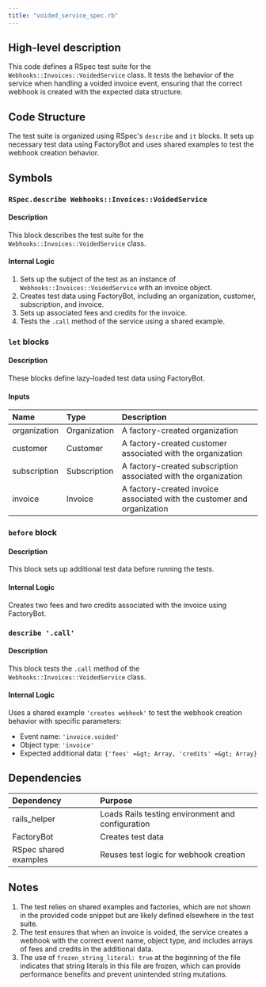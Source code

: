 ```yaml
---
title: "voided_service_spec.rb"
---
```


## High-level description
This code defines a RSpec test suite for the `Webhooks::Invoices::VoidedService` class. It tests the behavior of the service when handling a voided invoice event, ensuring that the correct webhook is created with the expected data structure.

## Code Structure
The test suite is organized using RSpec's `describe` and `it` blocks. It sets up necessary test data using FactoryBot and uses shared examples to test the webhook creation behavior.

## Symbols

### `RSpec.describe Webhooks::Invoices::VoidedService`
#### Description
This block describes the test suite for the `Webhooks::Invoices::VoidedService` class.

#### Internal Logic
1. Sets up the subject of the test as an instance of `Webhooks::Invoices::VoidedService` with an invoice object.
2. Creates test data using FactoryBot, including an organization, customer, subscription, and invoice.
3. Sets up associated fees and credits for the invoice.
4. Tests the `.call` method of the service using a shared example.

### `let` blocks
#### Description
These blocks define lazy-loaded test data using FactoryBot.

#### Inputs
| Name | Type | Description |
|:-----|:-----|:------------|
| organization | Organization | A factory-created organization |
| customer | Customer | A factory-created customer associated with the organization |
| subscription | Subscription | A factory-created subscription associated with the organization |
| invoice | Invoice | A factory-created invoice associated with the customer and organization |

### `before` block
#### Description
This block sets up additional test data before running the tests.

#### Internal Logic
Creates two fees and two credits associated with the invoice using FactoryBot.

### `describe '.call'`
#### Description
This block tests the `.call` method of the `Webhooks::Invoices::VoidedService` class.

#### Internal Logic
Uses a shared example `'creates webhook'` to test the webhook creation behavior with specific parameters:
- Event name: `'invoice.voided'`
- Object type: `'invoice'`
- Expected additional data: `{'fees' =&gt; Array, 'credits' =&gt; Array}`

## Dependencies
| Dependency | Purpose |
|:-----------|:--------|
| rails_helper | Loads Rails testing environment and configuration |
| FactoryBot | Creates test data |
| RSpec shared examples | Reuses test logic for webhook creation |

## Notes
1. The test relies on shared examples and factories, which are not shown in the provided code snippet but are likely defined elsewhere in the test suite.
2. The test ensures that when an invoice is voided, the service creates a webhook with the correct event name, object type, and includes arrays of fees and credits in the additional data.
3. The use of `frozen_string_literal: true` at the beginning of the file indicates that string literals in this file are frozen, which can provide performance benefits and prevent unintended string mutations.